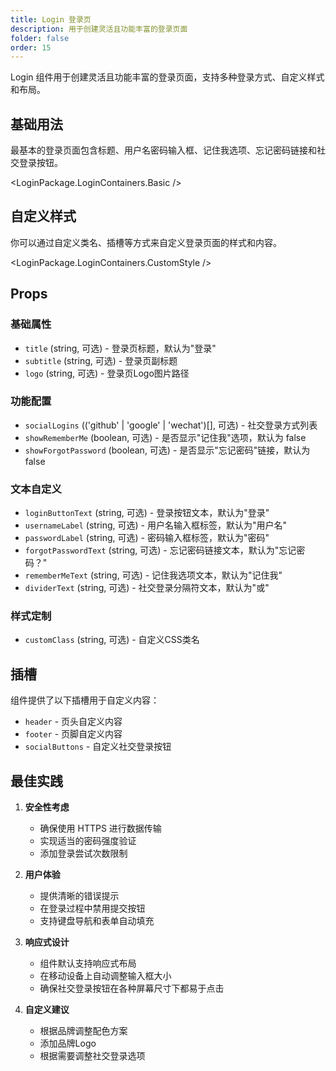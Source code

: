 ```yaml
---
title: Login 登录页
description: 用于创建灵活且功能丰富的登录页面
folder: false
order: 15
---
```



Login 组件用于创建灵活且功能丰富的登录页面，支持多种登录方式、自定义样式和布局。

## 基础用法

最基本的登录页面包含标题、用户名密码输入框、记住我选项、忘记密码链接和社交登录按钮。

<LoginPackage.LoginContainers.Basic />

## 自定义样式

你可以通过自定义类名、插槽等方式来自定义登录页面的样式和内容。

<LoginPackage.LoginContainers.CustomStyle />

## Props

### 基础属性
- `title` (string, 可选) - 登录页标题，默认为"登录"
- `subtitle` (string, 可选) - 登录页副标题
- `logo` (string, 可选) - 登录页Logo图片路径

### 功能配置
- `socialLogins` (('github' | 'google' | 'wechat')[], 可选) - 社交登录方式列表
- `showRememberMe` (boolean, 可选) - 是否显示"记住我"选项，默认为 false
- `showForgotPassword` (boolean, 可选) - 是否显示"忘记密码"链接，默认为 false

### 文本自定义
- `loginButtonText` (string, 可选) - 登录按钮文本，默认为"登录"
- `usernameLabel` (string, 可选) - 用户名输入框标签，默认为"用户名"
- `passwordLabel` (string, 可选) - 密码输入框标签，默认为"密码"
- `forgotPasswordText` (string, 可选) - 忘记密码链接文本，默认为"忘记密码？"
- `rememberMeText` (string, 可选) - 记住我选项文本，默认为"记住我"
- `dividerText` (string, 可选) - 社交登录分隔符文本，默认为"或"

### 样式定制
- `customClass` (string, 可选) - 自定义CSS类名

## 插槽

组件提供了以下插槽用于自定义内容：

- `header` - 页头自定义内容
- `footer` - 页脚自定义内容
- `socialButtons` - 自定义社交登录按钮

## 最佳实践

1. **安全性考虑**
   - 确保使用 HTTPS 进行数据传输
   - 实现适当的密码强度验证
   - 添加登录尝试次数限制

2. **用户体验**
   - 提供清晰的错误提示
   - 在登录过程中禁用提交按钮
   - 支持键盘导航和表单自动填充

3. **响应式设计**
   - 组件默认支持响应式布局
   - 在移动设备上自动调整输入框大小
   - 确保社交登录按钮在各种屏幕尺寸下都易于点击

4. **自定义建议**
   - 根据品牌调整配色方案
   - 添加品牌Logo
   - 根据需要调整社交登录选项 